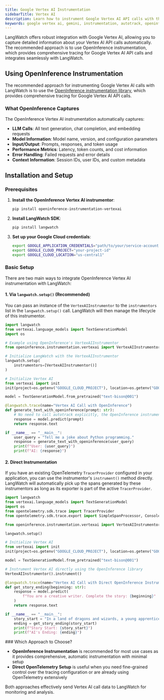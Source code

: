 ```yaml
---
title: Google Vertex AI Instrumentation
sidebarTitle: Vertex AI
description: Learn how to instrument Google Vertex AI API calls with the LangWatch Python SDK using OpenInference
keywords: google vertex ai, gemini, instrumentation, autotrack, openinference, openllmetry, LangWatch, Python
---
```


LangWatch offers robust integration with Google Vertex AI, allowing you to capture detailed information about your Vertex AI API calls automatically. The recommended approach is to use OpenInference instrumentation, which provides comprehensive tracing for Google Vertex AI API calls and integrates seamlessly with LangWatch.

## Using OpenInference Instrumentation

The recommended approach for instrumenting Google Vertex AI calls with LangWatch is to use the [OpenInference instrumentation library](https://github.com/Arize-ai/openinference/tree/main/python/instrumentation/openinference-instrumentation-vertexai), which provides comprehensive tracing for Google Vertex AI API calls.

### What OpenInference Captures

The OpenInference Vertex AI instrumentation automatically captures:

- **LLM Calls**: All text generation, chat completion, and embedding requests
- **Model Information**: Model name, version, and configuration parameters
- **Input/Output**: Prompts, responses, and token usage
- **Performance Metrics**: Latency, token counts, and cost information
- **Error Handling**: Failed requests and error details
- **Context Information**: Session IDs, user IDs, and custom metadata

## Installation and Setup

### Prerequisites

1. **Install the OpenInference Vertex AI instrumentor**:
   ```bash
   pip install openinference-instrumentation-vertexai
   ```

2. **Install LangWatch SDK**:
   ```bash
   pip install langwatch
   ```

3. **Set up your Google Cloud credentials**:
   ```bash
   export GOOGLE_APPLICATION_CREDENTIALS="path/to/your/service-account-key.json"
   export GOOGLE_CLOUD_PROJECT="your-project-id"
   export GOOGLE_CLOUD_LOCATION="us-central1"
   ```

### Basic Setup

There are two main ways to integrate OpenInference Vertex AI instrumentation with LangWatch:

#### 1. Via `langwatch.setup()` (Recommended)

You can pass an instance of the `VertexAIInstrumentor` to the `instrumentors` list in the `langwatch.setup()` call. LangWatch will then manage the lifecycle of this instrumentor.

```python
import langwatch
from vertexai.language_models import TextGenerationModel
import os

# Example using OpenInference's VertexAIInstrumentor
from openinference.instrumentation.vertexai import VertexAIInstrumentor

# Initialize LangWatch with the VertexAIInstrumentor
langwatch.setup(
    instrumentors=[VertexAIInstrumentor()]
)

# Initialize Vertex AI
from vertexai import init
init(project=os.getenv("GOOGLE_CLOUD_PROJECT"), location=os.getenv("GOOGLE_CLOUD_LOCATION"))

model = TextGenerationModel.from_pretrained("text-bison@001")

@langwatch.trace(name="Vertex AI Call with OpenInference")
def generate_text_with_openinference(prompt: str):
    # No need to call autotrack explicitly, the OpenInference instrumentor handles Vertex AI calls globally.
    response = model.predict(prompt)
    return response.text

if __name__ == "__main__":
    user_query = "Tell me a joke about Python programming."
    response = generate_text_with_openinference(user_query)
    print(f"User: {user_query}")
    print(f"AI: {response}")
```

#### 2. Direct Instrumentation

If you have an existing OpenTelemetry `TracerProvider` configured in your application, you can use the instrumentor's `instrument()` method directly. LangWatch will automatically pick up the spans generated by these instrumentors as long as its exporter is part of the active `TracerProvider`.

```python
import langwatch
from vertexai.language_models import TextGenerationModel
import os
from opentelemetry.sdk.trace import TracerProvider
from opentelemetry.sdk.trace.export import SimpleSpanProcessor, ConsoleSpanExporter

from openinference.instrumentation.vertexai import VertexAIInstrumentor

langwatch.setup()

# Initialize Vertex AI
from vertexai import init
init(project=os.getenv("GOOGLE_CLOUD_PROJECT"), location=os.getenv("GOOGLE_CLOUD_LOCATION"))

model = TextGenerationModel.from_pretrained("text-bison@001")

# Instrument Vertex AI directly using the OpenInference library
VertexAIInstrumentor().instrument()

@langwatch.trace(name="Vertex AI Call with Direct OpenInference Instrumentation")
def get_story_ending(beginning: str):
    response = model.predict(
        f"You are a creative writer. Complete the story: {beginning}"
    )
    return response.text

if __name__ == "__main__":
    story_start = "In a land of dragons and wizards, a young apprentice found a mysterious map..."
    ending = get_story_ending(story_start)
    print(f"Story Start: {story_start}")
    print(f"AI's Ending: {ending}")
```

<Note>
### Which Approach to Choose?

- **OpenInference Instrumentation** is recommended for most use cases as it provides comprehensive, automatic instrumentation with minimal setup
- **Direct OpenTelemetry Setup** is useful when you need fine-grained control over the tracing configuration or are already using OpenTelemetry extensively

Both approaches effectively send Vertex AI call data to LangWatch for monitoring and analysis.
</Note> 